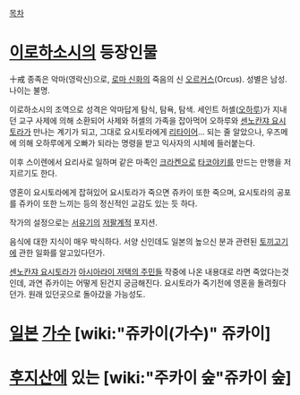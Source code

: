 [[목차]]


= [[이로하소시]]의 등장인물 =

十戒
종족은 악마(영락신)으로, [[로마 신화]]의 죽음의 신 [[오르커스]](Orcus). 성별은 남성. 나이는 불명.

이로하소시의 조역으로 성격은 악마답게 탐식, 탐욕, 탐색. 세인트 허셸([[오하루]])가 지내던 교구 사제에 의해 소환되어 사제와 허셸의 가족을 잡아먹어 오하루와 [[센노칸쟈 요시토라]]가 만나는 계기가 되고, 그대로 요시토라에게 [[리타이어]]... 되는 줄 알았으나, 우즈메에 의해 오하루에게 오빠가 되라는 명령을 받고 익사자의 시체에 들러붙는다.

이후 스이렌에서 요리사로 일하며 같은 마족인 [[크라켄]]으로 [[타코야키]]를 만드는 만행을 저지르기도 한다.

영혼이 요시토라에게 잡혀있어 요시토라가 죽으면 쥬카이 또한 죽으며, 요시토라의 공포를 쥬카이 또한 느끼는 등의 정신적인 교감도 있는 듯 하다.

작가의 설정으로는 [[서유기]]의 [[저팔계]]적 포지션.

음식에 대한 지식이 매우 박식하다. 서양 신인데도 일본의 높으신 분과 관련된 [[토끼]]고기에 관한 일화를 알고있다던가.

[[센노칸쟈 요시토라]]가 [[아시아라이 저택의 주민들]] 작중에 나온 내용대로 라면 죽었다는것인데, 과연 쥬카이는 어떻게 된건지 궁금해진다. 요시토라가 죽기전에 영혼을 돌려줬다던가. 원래 있던곳으로 돌아갔을 가능성도.


= [[일본]] [[가수]] [wiki:"쥬카이(가수)" 쥬카이] =
= [[후지산]]에 있는 [wiki:"주카이 숲"쥬카이 숲] =
